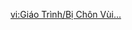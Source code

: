 {{Tutorial
|title    = Buried...
|subtitle = Gameplay Tutorial
|type     = Adventure
|icon     = Icon Tutorial Combat.png
|about    = Saurian Indwelling
|image1   = Tutorial Buried....png
|text1    = Some people of the tribes are familiar with both mountain rock and solid [[Phlogiston]]. As such, they and the earth-burrowing [[Tepetlisaur]]s are quite sensitive to the presence of things beneath the surface.<br>If you detect something, try {{Color|help|shaking it free of the earth}}!
|sort     = 6335
}}

[[vi:Giáo Trình/Bị Chôn Vùi...]]